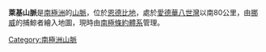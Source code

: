 {{coord|67|55|S|56|27|E|display=title|type:landmark}}

'''萊基山脈'''是[[南極洲|南極洲]]的[[山脈|山脈]]，位於[[恩德比地|恩德比地]]，處於[[愛德華八世灣|愛德華八世灣]]以南80公里，由[[挪威|挪威]]的捕鯨者繪入地圖，現時由[[南極條約體系|南極條約體系]]管理。

{{Antarctica-geo-stub}}
[[Category:南極洲山脈|Category:南極洲山脈]]